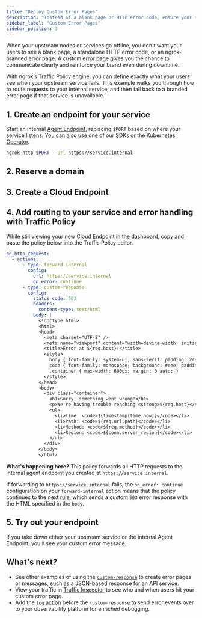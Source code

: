 ```yaml
---
title: "Deploy Custom Error Pages"
description: "Instead of a blank page or HTTP error code, ensure your services automatically failover to error pages with clear details and instructions."
sidebar_label: "Custom Error Pages"
sidebar_position: 3
---
```



When your upstream nodes or services go offline, you don't want your users to see a blank page, a standalone HTTP error code, or an ngrok-branded error page.
A custom error page gives you the chance to communicate clearly and reinforce your brand even during downtime.

With ngrok’s Traffic Policy engine, you can define exactly what your users see when your upstream service fails. This example walks you through how to route requests to your internal service, and then fall back to a branded error page if that service is unavailable.

## 1. Create an endpoint for your service

Start an internal [Agent Endpoint](/docs/universal-gateway/agent-endpoints/), replacing `$PORT` based on where your service listens.
You can also use one of our [SDKs](/docs/agent-sdks) or the [Kubernetes Operator](/docs/k8s).

```bash
ngrok http $PORT --url https://service.internal
```

## 2. Reserve a domain

<ReserveDomain />

## 3. Create a Cloud Endpoint

<CloudEndpoint />

## 4. Add routing to your service and error handling with Traffic Policy

While still viewing your new Cloud Endpoint in the dashboard, copy and paste the policy below into the Traffic Policy editor.

```yaml
on_http_request:
  - actions:
      - type: forward-internal
        config:
          url: https://service.internal
          on_error: continue
      - type: custom-response
        config:
          status_code: 503
          headers:
            content-type: text/html
          body: |
            <!doctype html>
            <html>
            <head>
              <meta charset="UTF-8" />
              <meta name="viewport" content="width=device-width, initial-scale=1" />
              <title>Error at ${req.host}!</title>
              <style>
                body { font-family: system-ui, sans-serif; padding: 2rem; background: #fff; }
                code { font-family: monospace; background: #eee; padding: 0.2em 0.4em; border-radius: 4px; }
                .container { max-width: 600px; margin: 0 auto; }
              </style>
            </head>
            <body>
              <div class="container">
                <h1>Sorry, something went wrong!</h1>
                <p>We're having trouble reaching <strong>${req.host}</strong>.</p>
                <ul>
                  <li>Time: <code>${timestamp(time.now)}</code></li>
                  <li>Path: <code>${req.url.path}</code></li>
                  <li>Method: <code>${req.method}</code></li>
                  <li>Region: <code>${conn.server_region}</code></li>
                </ul>
              </div>
            </body>
            </html>
```

**What's happening here?** This policy forwards all HTTP requests to the internal agent endpoint you created at `https://service.internal`.

If forwarding to `https://service.internal` fails, the `on_error: continue` configuration on your `forward-internal` action means that the policy continues to the next rule, which sends a custom `503` error response with the HTML specified in the `body`.

## 5. Try out your endpoint

<TryOut />

If you take down either your upstream service or the internal Agent Endpoint, you'll see your custom error message.

## What's next?

- See other examples of using the [`custom-response`](/docs/traffic-policy/actions/custom-response/#examples) to create error pages or messages, such as a JSON-based response for an API service.
- View your traffic in [Traffic Inspector](https://dashboard.ngrok.com/traffic-inspector) to see who and when users hit your custom error page.
- Add the [`log` action](/docs/traffic-policy/actions/log) before the `custom-response` to send error events over to your observability platform for enriched debugging.

<Back />
